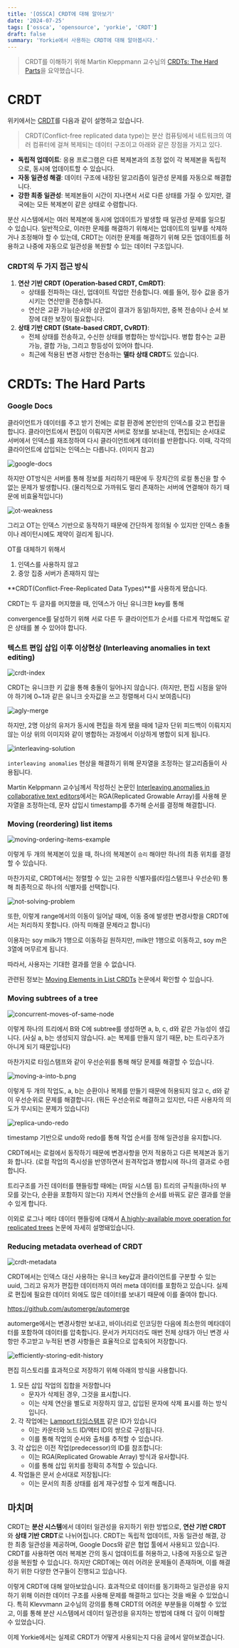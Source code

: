 ```yaml
---
title: '[OSSCA] CRDT에 대해 알아보기'
date: '2024-07-25'
tags: ['ossca', 'opensource', 'yorkie', 'CRDT']
draft: false
summary: 'Yorkie에서 사용하는 CRDT에 대해 알아봅시다.'
---
```


> CRDT를 이해하기 위해 Martin Kleppmann 교수님의 [CRDTs: The Hard Parts](https://www.youtube.com/watch?v=x7drE24geUw)을 요약했습니다.

# CRDT

위키에서는 [CRDT](https://en.wikipedia.org/wiki/Conflict-free_replicated_data_type)를 다음과 같이 설명하고 있습니다. 

> CRDT(Conflict-free replicated data type)는 분산 컴퓨팅에서 네트워크의 여러 컴퓨터에 걸쳐 복제되는 데이터 구조이고 아래와 같은 장점을 가지고 있다.

- **독립적 업데이트**: 응용 프로그램은 다른 복제본과의 조정 없이 각 복제본을 독립적으로, 동시에 업데이트할 수 있습니다.
- **자동 일관성 해결**: 데이터 구조에 내장된 알고리즘이 일관성 문제를 자동으로 해결합니다.
- **강한 최종 일관성**: 복제본들이 시간이 지나면서 서로 다른 상태를 가질 수 있지만, 결국에는 모든 복제본이 같은 상태로 수렴합니다.

분산 시스템에서는 여러 복제본에 동시에 업데이트가 발생할 때 일관성 문제를 일으킬 수 있습니다. 일반적으로, 이러한 문제를 해결하기 위해서는 업데이트의 일부를 삭제하거나 조정해야 할 수 있는데, CRDT는 이러한 문제를 해결하기 위해 모든 업데이트를 허용하고 나중에 자동으로 일관성을 복원할 수 있는 데이터 구조입니다. 

### CRDT의 두 가지 접근 방식

1. **연산 기반 CRDT (Operation-based CRDT, CmRDT)**:
    - 상태를 전파하는 대신, 업데이트 작업만 전송합니다. 예를 들어, 정수 값을 증가시키는 연산만을 전송합니다.
    - 연산은 교환 가능(순서와 상관없이 결과가 동일)하지만, 중복 전송이나 순서 보장에 대한 보장이 필요합니다.
2. **상태 기반 CRDT (State-based CRDT, CvRDT)**:
    - 전체 상태를 전송하고, 수신한 상태를 병합하는 방식입니다. 병합 함수는 교환 가능, 결합 가능, 그리고 항등성이 있어야 합니다.
    - 최근에 적용된 변경 사항만 전송하는 **델타 상태 CRDT**도 있습니다.

# CRDTs: The Hard Parts
### Google Docs

클라이언트가 데이터를 주고 받기 전에는 로컬 환경에 본인만의 인덱스를 갖고 편집을 합니다. 클라이언트에서 편집이 이뤄지면 서버로 정보를 보내는데, 편집되는 순서대로 서버에서 인덱스를 재조정하여 다시 클라이언트에게 데이터를 반환합니다. 이때, 각각의 클라이언트에 삽입되는 인덱스는 다릅니다. (이미지 참고)

![google-docs](/static/images/crdt/google-docs.png)

하지만 OT방식은 서버를 통해 정보를 처리하기 때문에 두 장치간의 로컬 통신을 할 수 없는 문제가 발생합니다. (물리적으로 가까워도 멀리 존재하는 서버에 연결해야 하기 때문에 비효율적입니다)

![ot-weakness](/static/images/crdt/ot-weakness.png)

그리고 OT는 인덱스 기반으로 동작하기 때문에 간단하게 정의될 수 있지만 인덱스 충돌이나 레이턴시에도 제약이 걸리게 됩니다. 

OT를 대체하기 위해서

1. 인덱스를 사용하지 않고
2. 중앙 집중 서버가 존재하지 않는 

**CRDT(Conflict-Free-Replicated Data Types)**를 사용하게 됐습니다.

CRDT는 두 글자를 머지했을 때, 인덱스가 아닌 유니크한 key를 통해 

convergence를 달성하기 위해 서로 다른 두 클라이언트가 순서를 다르게 작업해도 같은 상태를 볼 수 있어야 합니다. 

### 텍스트 편입 삽입 이후 이상현상 (Interleaving anomalies in text editing)

![crdt-index](/static/images/crdt/crdt-index.png)

CRDT는 유니크한 키 값을 통해 충돌이 일어나지 않습니다. (하지만, 편집 시점을 알아야 하기에 0~1과 같은 유니크 숫자값을 쓰고 정렬해서 다시 보여줍니다)

![agly-merge](/static/images/crdt/agly-merge.png)

하지만, 2명 이상의 유저가 동시에 편집을 하게 됐을 때에 1글자 단위 피드백이 이뤄지지 않는 이상 위의 이미지와 같이 병합하는 과정에서 이상하게 병합이 되게 됩니다.

![interleaving-solution](/static/images/crdt/interleaving-solution.png)

`interleaving anomalies` 현상을 해결하기 위해 문자열을 조정하는 알고리즘들이 사용됩니다. 

Martin Kelppmann 교수님께서 작성하신 논문인 [Interleaving anomalies in collaborative text editors](https://core.ac.uk/download/pdf/189163265.pdf)에서는 RGA(Replicated Growable Array)를 사용해 문자열을 조정하는데, 문자 삽입시 timestamp를 추가해 순서를 결정해 해결합니다. 

### Moving (reordering) list items

![moving-ordering-items-example](/static/images/crdt/moving-ordering-items-example.png)

이렇게 두 개의 복제본이 있을 때, 하나의 복제본이 `승리` 해야만 하나의 최종 위치를 결정할 수 있습니다. 

마찬가지로, CRDT에서는 정렬할 수 있는 고유한 식별자를(타임스탬프나 우선순위) 통해 최종적으로 하나의 식별자를 선택합니다. 

![not-solving-problem](/static/images/crdt/not-solving-problem.png)

또한, 이렇게 range에서의 이동이 일어날 때에, 이동 중에 발생한 변경사항을 CRDT에서는 처리하지 못합니다. (아직 미해결 문제라고 합니다) 

이용자는 soy milk가 1행으로 이동하길 원하지만, milk만 1행으로 이동하고, soy m은 3열에 머무르게 됩니다.

따라서, 사용자는 기대한 결과를 얻을 수 없습니다. 

관련된 정보는 [Moving Elements in List CRDTs](https://dl.acm.org/doi/pdf/10.1145/3380787.3393677) 논문에서 확인할 수 있습니다. 

### Moving subtrees of a tree

![concurrent-moves-of-same-node](/static/images/crdt/concurrent-moves-of-same-node.png)

이렇게 하나의 트리에서 B와 C에 subtree를 생성하면 a, b, c, d와 같은 가능성이 생깁니다. (사실 a, b는 생성되지 않습니다. a는 복제를 만들지 않기 때문, b는 트리구조가 아니게 되기 때문입니다) 

마찬가지로 타임스탬프와 같이 우선순위를 통해 해당 문제를 해결할 수 있습니다.

![moving-a-into-b.png](/static/images/crdt/moving-a-into-b.png)

이렇게 두 개의 작업도, a, b는 순환이나 복제를 만들기 때문에 허용되지 않고 c, d와 같이 우선순위로 문제를 해결합니다. (뭐든 우선순위로 해결하고 있지만, 다른 사용자의 의도가 무시되는 문제가 있습니다)

![replica-undo-redo](/static/images/crdt/replica-undo-redo.png)

timestamp 기반으로 undo와 redo를 통해 작업 순서를 정해 일관성을 유지합니다. 

CRDT에서는 로컬에서 동작하기 때문에 변경사항을 먼저 적용하고 다른 복제본과 동기화 합니다. (로컬 작업의 즉시성을 반영하면서 원격작업과 병합시에 하나의 결과로 수렴합니다. 

트리구조를 가진 데이터를 핸들링할 때에는 (파일 시스템 등) 트리의 규칙을(하나의 부모를 갖는다, 순환을 포함하지 않는다) 지켜서 연산들의 순서를 바꿔도 같은 결과를 얻을 수 있게 합니다. 

이외로 로그나 메타 데이터 핸들링에 대해서 [A highly-available move operation for replicated trees](https://dl.acm.org/doi/pdf/10.1145/3380787.3393677) 논문에 자세히 설명돼있습니다. 

### Reducing metadata overhead of CRDT

![crdt-metadata](/static/images/crdt/crdt-metadata.png)

CRDT에서는 인덱스 대신 사용하는 유니크 key값과 클라이언트를 구분할 수 있는 uuid, 그리고 유저가 편집한 데이터까지 여러 meta 데이터를 포함하고 있습니다. 실제로 편집에 필요한 데이터 외에도 많은 데이터를 보내기 때문에 이를 줄여야 합니다.

https://github.com/automerge/automerge

automerge에서는 변경사항만 보내고, 바이너리로 인코딩한 다음에 최소한의 메타데이터를 포함하여 데이터를 압축합니다. 문서가 커지더라도 매번 전체 상태가 아닌 변경 사항만 주고받고 누적된 변경 사항들은 효율적으로 압축되어 저장합니다. 

![efficiently-storing-edit-history](/static/images/crdt/efficiently-storing-edit-history.png)

편집 히스토리를 효과적으로 저장하기 위해 아래의 방식을 사용합니다.

1. 모든 삽입 작업의 집합을 저장합니다
    - 문자가 삭제된 경우, 그것을 표시합니다.
    - 이는 삭제 연산을 별도로 저장하지 않고, 삽입된 문자에 삭제 표시를 하는 방식입니다.
2. 각 작업에는 [Lamport 타임스탬프](https://en.wikipedia.org/wiki/Lamport_timestamp) 같은 ID가 있습니다
    - 이는 카운터와 노드 ID/액터 ID의 쌍으로 구성됩니다.
    - 이를 통해 작업의 순서와 출처를 추적할 수 있습니다.
3. 각 삽입은 이전 작업(predecessor)의 ID를 참조합니다:
    - 이는 RGA(Replicated Growable Array) 방식과 유사합니다.
    - 이를 통해 삽입 위치를 정확히 추적할 수 있습니다.
4. 작업들은 문서 순서대로 저장됩니다:
    - 이는 문서의 최종 상태를 쉽게 재구성할 수 있게 해줍니다.

## 마치며
CRDT는 **분산 시스템**에서 데이터 일관성을 유지하기 위한 방법으로, **연산 기반 CRDT**와 **상태 기반 CRDT**로 나뉘어집니다. 
CRDT는 독립적 업데이트, 자동 일관성 해결, 강한 최종 일관성을 제공하며, Google Docs와 같은 협업 툴에서 사용되고 있습니다. 
CRDT를 사용하면 여러 복제본 간의 동시 업데이트를 허용하고, 나중에 자동으로 일관성을 복원할 수 있습니다. 
하지만 CRDT에는 여러 어려운 문제들이 존재하며, 이를 해결하기 위한 다양한 연구들이 진행되고 있습니다.

이렇게 CRDT에 대해 알아보았습니다. 효과적으로 데이터를 동기화하고 일관성을 유지하기 위해 이러한 데이터 구조를 사용해 문제를 해결하고 있다는 것을 배울 수 있었습니다. 
특히 Klevvmann 교수님의 강의를 통해 CRDT의 어려운 부분들을 이해할 수 있었고, 이를 통해 분산 시스템에서 데이터 일관성을 유지하는 방법에 대해 더 깊이 이해할 수 있었습니다.

이제 Yorkie에서는 실제로 CRDT가 어떻게 사용되는지 다음 글에서 알아보겠습니다.
